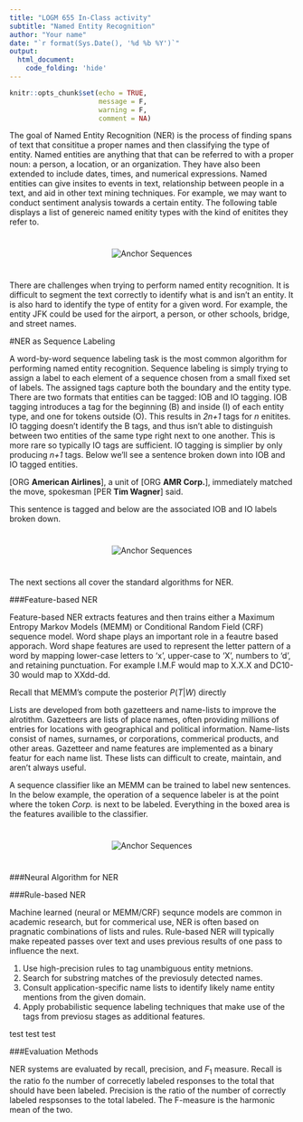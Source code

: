 ```yaml
---
title: "LOGM 655 In-Class activity"
subtitle: "Named Entity Recognition"
author: "Your name"
date: "`r format(Sys.Date(), '%d %b %Y')`"
output: 
  html_document:
    code_folding: 'hide'
---
```


```r
knitr::opts_chunk$set(echo = TRUE,
                      message = F,
                      warning = F, 
                      comment = NA)

```


The goal of Named Entity Recognition (NER) is the process of finding spans of text that consititue a proper names and then classifying the type of entity. Named entities are anything that that can be referred to with a proper noun: a person, a location, or an organization.  They have also been extended to include dates, times, and numerical expressions. Named entities can give insites to events in text, relationship between people in a text, and aid in other text mining techniques. For example, we may want to conduct sentiment analysis towards a certain entity. The following table displays a list of genereic named enitity types with the kind of enitites they refer to. 

<center>
<img src="images/generic_entities.png" alt="Anchor Sequences" vspace="25">
</center>

There are challenges when trying to perform named entity recognition. It is difficult to segment the text correctly to identify what is and isn't an entity. It is also hard to identify the type of entity for a given word. For example, the entity JFK could be used for the airport, a person, or other schools, bridge, and street names. 

#NER as Sequence Labeling

A word-by-word sequence labeling task is the most common algorithm for performing named entity recognition. Sequence labeling is simply trying to assign a label to each element of a sequence chosen from a small fixed set of labels. The assigned tags capture both the boundary and the entity type. There are two formats that entities can be tagged: IOB and IO tagging. IOB tagging introduces a tag for the beginning (B) and inside (I) of each entity type, and one for tokens outside (O). This results in _2n+1_ tags for _n_ enitites. IO tagging doesn't identify the B tags, and thus isn't able to distinguish between two entities of the same type right next to one another. This is more rare so typically IO tags are sufficient. IO tagging is simplier by only producing _n+1_ tags. Below we'll see a sentence broken down into IOB and IO tagged entities. 

[ORG __American Airlines__], a unit of [ORG __AMR Corp.__], immediately matched the move, spokesman [PER __Tim Wagner__] said.

This sentence is tagged and below are the associated IOB and IO labels broken down.

<center>
<img src="images/IOB_and_IO_Labeling.png" alt="Anchor Sequences" vspace="25">
</center>

The next sections all cover the standard algorithms for NER.

###Feature-based NER

Feature-based NER extracts features and then trains either a Maximum Entropy Markov Models (MEMM) or Conditional Random Field (CRF) sequence model. Word shape plays an important role in a feautre based apporach. Word shape features are used to represent the letter pattern of a word by mapping lower-case letters to 'x', upper-case to 'X', numbers to 'd', and retaining punctuation. For example I.M.F would map to X.X.X and DC10-30 would map to XXdd-dd.

Recall that MEMM's compute the posterior $P(T|W)$ directly

Lists are developed from both gazetteers and name-lists to improve the alrotithm. Gazetteers are lists of place names, often providing millions of entries for locations with geographical and political information. Name-lists consist of names, surnames, or corporations, commerical products, and other areas. Gazetteer and name features are implemented as a binary featur for each name list. These lists can difficult to create, maintain, and aren't always useful.  

A sequence classifier like an MEMM can be trained to label new sentences. In the below example, the operation of a sequence labeler is at the point where the token _Corp._ is next to be labeled. Everything in the boxed area is the features availible to the classifier.

<center>
<img src="images/Feature_based_classifier.png" alt="Anchor Sequences" vspace="25">
</center>


###Neural Algorithm for NER

###Rule-based NER

Machine learned (neural or MEMM/CRF) sequnce models are common in academic research, but for commerical use, NER is often based on pragnatic combinations of lists and rules. Rule-based NER will typically make repeated passes over text and uses previous results of one pass to influence the next. 

1. Use high-precision rules to tag unambiguous entity metnions.
2. Search for substring matches of the previosuly detected names.
3. Consult application-specific name lists to identify likely name entity mentions from the given domain.
4. Apply probabilistic sequence labeling techniques that make use of the tags from previosu stages as additional features.


test test test 


###Evaluation Methods

NER systems are evaluated by recall, precision, and $F_1$ measure. Recall is the ratio fo the number of correcetly labeled responses to the total that should have been labeled. Precision is the ratio of the number of correctly labeled respsonses to the total labeled. The F-measure is the harmonic mean of the two. 




